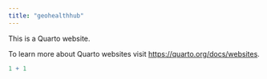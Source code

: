 ```yaml
---
title: "geohealthhub"
---
```


This is a Quarto website.

To learn more about Quarto websites visit <https://quarto.org/docs/websites>.

```r
1 + 1
```
